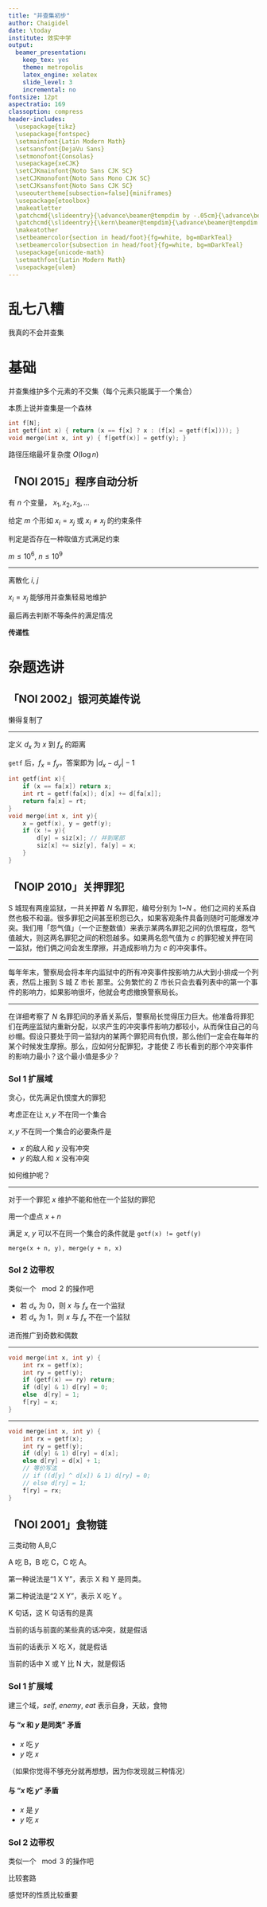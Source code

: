 ```yaml
---
title: "并查集初步"
author: Chaigidel
date: \today
institute: 效实中学
output:
  beamer_presentation:
    keep_tex: yes
    theme: metropolis
    latex_engine: xelatex
    slide_level: 3
    incremental: no
fontsize: 12pt
aspectratio: 169
classoption: compress
header-includes:
  \usepackage{tikz}
  \usepackage{fontspec}
  \setmainfont{Latin Modern Math}
  \setsansfont{DejaVu Sans}
  \setmonofont{Consolas}
  \usepackage{xeCJK}
  \setCJKmainfont{Noto Sans CJK SC}
  \setCJKmonofont{Noto Sans Mono CJK SC}
  \setCJKsansfont{Noto Sans CJK SC}
  \useoutertheme[subsection=false]{miniframes}
  \usepackage{etoolbox}
  \makeatletter
  \patchcmd{\slideentry}{\advance\beamer@tempdim by -.05cm}{\advance\beamer@tempdim by\beamer@vboxoffset\advance\beamer@tempdim by\beamer@boxsize\advance\beamer@tempdim by 1.2\pgflinewidth}{}{}
  \patchcmd{\slideentry}{\kern\beamer@tempdim}{\advance\beamer@tempdim by 2pt\advance\beamer@tempdim by\wd\beamer@sectionbox\kern\beamer@tempdim}{}{}
  \makeatother
  \setbeamercolor{section in head/foot}{fg=white, bg=mDarkTeal}
  \setbeamercolor{subsection in head/foot}{fg=white, bg=mDarkTeal}
  \usepackage{unicode-math}
  \setmathfont{Latin Modern Math}
  \usepackage{ulem}
---
```


# 乱七八糟

我真的不会并查集

# 基础

并查集维护多个元素的不交集（每个元素只能属于一个集合）

本质上说并查集是一个森林

```cpp
int f[N];
int getf(int x) { return (x == f[x] ? x : (f[x] = getf(f[x]))); }
void merge(int x, int y) { f[getf(x)] = getf(y); }
```

路径压缩最坏复杂度 $O(\log n)$

## 「NOI 2015」程序自动分析

有 $n$ 个变量， $x_1, x_2, x_3,\ldots$

给定 $m$ 个形如 $x_i=x_j$ 或 $x_i \neq x_j$ 的约束条件

判定是否存在一种取值方式满足约束

$m\le 10^6,~n\le 10^9$

---

离散化 $i, ~j$

$x_i = x_j$ 能够用并查集轻易地维护

最后再去判断不等条件的满足情况

**传递性**

# 杂题选讲

## 「NOI 2002」银河英雄传说

懒得复制了

---

定义 $d_x$ 为 $x$ 到 $f_x$ 的距离

`getf` 后，$f_x = f_y$，答案即为 $|d_x - d_y| - 1$

```cpp
int getf(int x){
    if (x == fa[x]) return x;
    int rt = getf(fa[x]); d[x] += d[fa[x]];
    return fa[x] = rt;
}
void merge(int x, int y){
    x = getf(x), y = getf(y);
    if (x != y){
        d[y] = siz[x]; // 并到尾部
        siz[x] += siz[y], fa[y] = x;
    }
}
```

## 「NOIP 2010」关押罪犯

S 城现有两座监狱，一共关押着 $N$ 名罪犯，编号分别为 $1$~$N$ 。他们之间的关系自然也极不和谐。很多罪犯之间甚至积怨已久，如果客观条件具备则随时可能爆发冲突。我们用「怨气值」（一个正整数值）来表示某两名罪犯之间的仇恨程度，怨气值越大，则这两名罪犯之间的积怨越多。如果两名怨气值为 $c$ 的罪犯被关押在同一监狱，他们俩之间会发生摩擦，并造成影响力为 $c$ 的冲突事件。

---

每年年末，警察局会将本年内监狱中的所有冲突事件按影响力从大到小排成一个列表，然后上报到 S 城 Z 市长 那里。公务繁忙的 Z 市长只会去看列表中的第一个事件的影响力，如果影响很坏，他就会考虑撤换警察局长。

---

在详细考察了 $N$ 名罪犯间的矛盾关系后，警察局长觉得压力巨大。他准备将罪犯们在两座监狱内重新分配，以求产生的冲突事件影响力都较小，从而保住自己的乌纱帽。假设只要处于同一监狱内的某两个罪犯间有仇恨，那么他们一定会在每年的某个时候发生摩擦。那么，应如何分配罪犯，才能使 Z 市长看到的那个冲突事件的影响力最小？这个最小值是多少？

### Sol 1 扩展域

贪心，优先满足仇恨度大的罪犯

考虑正在让 $x, y$ 不在同一个集合

$x, y$ 不在同一个集合的必要条件是 

- $x$ 的敌人和 $y$ 没有冲突
- $y$ 的敌人和 $x$ 没有冲突

\pause

如何维护呢？

---

对于一个罪犯 $x$ 维护不能和他在一个监狱的罪犯

用一个虚点 $x+n$

满足 $x,~y$ 可以不在同一个集合的条件就是 `getf(x) != getf(y)`

`merge(x + n, y), merge(y + n, x)`

### Sol 2 边带权

类似一个 $\mod 2$ 的操作吧

- 若 $d_x$ 为 $0$，则 $x$ 与 $f_x$ 在一个监狱
- 若 $d_x$ 为 $1$，则 $x$ 与 $f_x$ 不在一个监狱

进而推广到奇数和偶数

---

```cpp
void merge(int x, int y) {
    int rx = getf(x);
    int ry = getf(y);
    if (getf(x) == ry) return;
    if (d[y] & 1) d[ry] = 0;
    else  d[ry] = 1;
    f[ry] = x;
}

```

---

```cpp
void merge(int x, int y) {
    int rx = getf(x);
    int ry = getf(y);
    if (d[y] & 1) d[ry] = d[x];
    else d[ry] = d[x] + 1;
    // 等价写法
    // if ((d[y] ^ d[x]) & 1) d[ry] = 0;
    // else d[ry] = 1;
    f[ry] = rx;
}
```

## 「NOI 2001」食物链

三类动物 A,B,C

A 吃 B，B 吃 C，C 吃 A。

第一种说法是“1 X Y”，表示 X 和 Y 是同类。

第二种说法是“2 X Y”，表示 X 吃 Y 。

K 句话，这 K 句话有的是真

当前的话与前面的某些真的话冲突，就是假话

当前的话表示 X 吃 X，就是假话

当前的话中 X 或 Y 比 N 大，就是假话

### Sol 1 扩展域

建三个域，$self, ~enemy, ~eat$ 表示自身，天敌，食物

#### 与 "$x$ 和 $y$ 是同类" 矛盾

- $x$ 吃 $y$
- $y$ 吃 $x$

（如果你觉得不够充分就再想想，因为你发现就三种情况）

#### 与 "$x$ 吃 $y$" 矛盾

- $x$ 是 $y$
- $y$ 吃 $x$

### Sol 2 边带权

类似一个 $\mod 3$ 的操作吧

比较套路

感觉环的性质比较重要